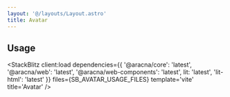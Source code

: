 ```yaml
---
layout: '@/layouts/Layout.astro'
title: Avatar
---
```



## Usage

<StackBlitz
  client:load
  dependencies={{
    '@aracna/core': 'latest',
    '@aracna/web': 'latest',
    '@aracna/web-components': 'latest',
    lit: 'latest',
    'lit-html': 'latest'
  }}
  files={SB_AVATAR_USAGE_FILES}
  template='vite'
  title='Avatar'
/>
